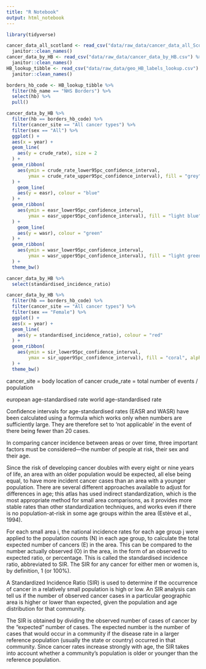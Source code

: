 ```yaml
---
title: "R Notebook"
output: html_notebook
---
```


```r
library(tidyverse)
```


```r
cancer_data_all_scotland <- read_csv("data/raw_data/cancer_data_all_Scot.csv") %>% 
  janitor::clean_names()
cancer_data_by_HB <- read_csv("data/raw_data/cancer_data_by_HB.csv") %>% 
  janitor::clean_names()
HB_lookup_tibble <- read_csv("data/raw_data/geo_HB_labels_lookup.csv") %>% 
  janitor::clean_names()
```

```r
borders_hb_code <- HB_lookup_tibble %>% 
  filter(hb_name == "NHS Borders") %>% 
  select(hb) %>% 
  pull()
```


```r
cancer_data_by_HB %>%
  filter(hb == borders_hb_code) %>%
  filter(cancer_site == "All cancer types") %>% 
  filter(sex == "All") %>% 
  ggplot() +
  aes(x = year) +
  geom_line(
    aes(y = crude_rate), size = 2
  ) +
  geom_ribbon(
    aes(ymin = crude_rate_lower95pc_confidence_interval,
        ymax = crude_rate_upper95pc_confidence_interval), fill = "grey", alpha = 0.5
  ) +
    geom_line(
    aes(y = easr), colour = "blue"
  ) +
  geom_ribbon(
    aes(ymin = easr_lower95pc_confidence_interval,
        ymax = easr_upper95pc_confidence_interval), fill = "light blue", alpha = 0.2
  ) +
    geom_line(
    aes(y = wasr), colour = "green"
  ) +
  geom_ribbon(
    aes(ymin = wasr_lower95pc_confidence_interval,
        ymax = wasr_upper95pc_confidence_interval), fill = "light green", alpha = 0.2
  ) +
  theme_bw()
```
```r
cancer_data_by_HB %>% 
  select(standardised_incidence_ratio)
```

```r
cancer_data_by_HB %>%
  filter(hb == borders_hb_code) %>%
  filter(cancer_site == "All cancer types") %>% 
  filter(sex == "Female") %>% 
  ggplot() +
  aes(x = year) +
  geom_line(
    aes(y = standardised_incidence_ratio), colour = "red"
  ) +
  geom_ribbon(
    aes(ymin = sir_lower95pc_confidence_interval,
        ymax = sir_upper95pc_confidence_interval), fill = "coral", alpha = 0.2
  ) +
  theme_bw()
```



cancer_site = body location of cancer
crude_rate = total number of events / population

european age-standardised rate
world age-standardised rate


Confidence intervals for age-standardised rates (EASR and WASR) have been
calculated using a formula which works only when numbers are sufficiently large.
They are therefore set to 'not applicable' in the event of there being fewer
than 20 cases.



In comparing cancer incidence between areas or over time, three important
factors must be considered—the number of people at risk, their sex and their
age.

Since the risk of developing cancer doubles with every eight or nine years of
life, an area with an older population would be expected, all else being equal,
to have more incident cancer cases than an area with a younger population. There
are several different approaches available to adjust for differences in age;
this atlas has used indirect standardization, which is the most appropriate
method for small area comparisons, as it provides more stable rates than other
standardization techniques, and works even if there is no population-at-risk in
some age groups within the area (Estève et al., 1994).

For each small area i, the national incidence rates for each age group j were
applied to the population counts (N) in each age group, to calculate the total
expected number of cancers (E) in the area. This can be compared to the number
actually observed (O) in the area, in the form of an observed to expected ratio,
or percentage. This is called the standardised incidence ratio, abbreviated to
SIR. The SIR for any cancer for either men or women is,
by definition, 1 (or 100%).


A Standardized Incidence Ratio (SIR) is used to determine if the occurrence of
cancer in a relatively small population is high or low. An SIR analysis can tell
us if the number of observed cancer cases in a particular geographic area is
higher or lower than expected, given the population and age distribution for
that community.

The SIR is obtained by dividing the observed number of cases of cancer by the
“expected” number of cases. The expected number is the number of cases that
would occur in a community if the disease rate in a larger reference population
(usually the state or country) occurred in that community. Since cancer rates
increase strongly with age, the SIR takes into account whether a community’s
population is older or younger than the reference population.


